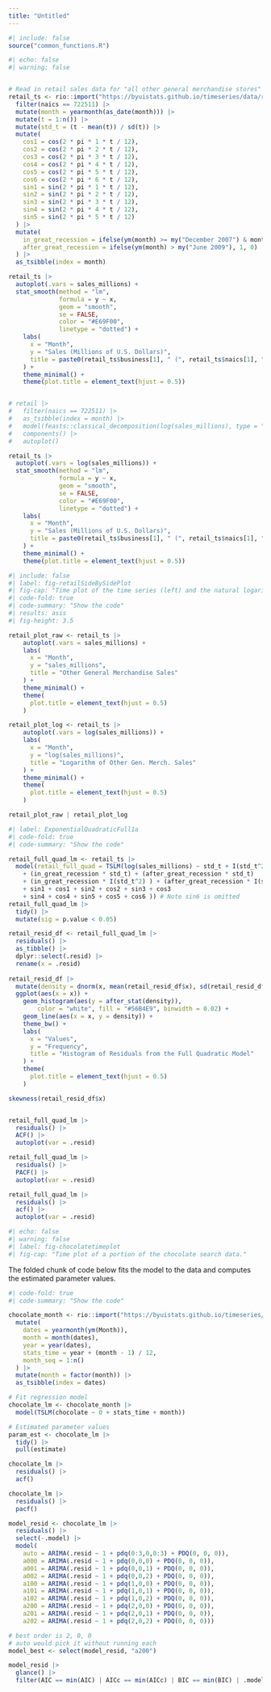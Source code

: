 ```yaml
---
title: "Untitled"
---
```



```r
#| include: false
source("common_functions.R")
```


```r
#| echo: false
#| warning: false


# Read in retail sales data for "all other general merchandise stores"
retail_ts <- rio::import("https://byuistats.github.io/timeseries/data/retail_by_business_type.parquet") |>
  filter(naics == 722511) |>
  mutate(month = yearmonth(as_date(month))) |>
  mutate(t = 1:n()) |>
  mutate(std_t = (t - mean(t)) / sd(t)) |>
  mutate(
    cos1 = cos(2 * pi * 1 * t / 12),
    cos2 = cos(2 * pi * 2 * t / 12),
    cos3 = cos(2 * pi * 3 * t / 12),
    cos4 = cos(2 * pi * 4 * t / 12),
    cos5 = cos(2 * pi * 5 * t / 12),
    cos6 = cos(2 * pi * 6 * t / 12),
    sin1 = sin(2 * pi * 1 * t / 12),
    sin2 = sin(2 * pi * 2 * t / 12),
    sin3 = sin(2 * pi * 3 * t / 12),
    sin4 = sin(2 * pi * 4 * t / 12),
    sin5 = sin(2 * pi * 5 * t / 12)
  ) |>
  mutate(
    in_great_recession = ifelse(ym(month) >= my("December 2007") & month <= my("June 2009"), 1, 0),
    after_great_recession = ifelse(ym(month) > my("June 2009"), 1, 0)
  ) |>
  as_tsibble(index = month)

retail_ts |>
  autoplot(.vars = sales_millions) +
  stat_smooth(method = "lm", 
              formula = y ~ x, 
              geom = "smooth",
              se = FALSE,
              color = "#E69F00",
              linetype = "dotted") +
    labs(
      x = "Month",
      y = "Sales (Millions of U.S. Dollars)",
      title = paste0(retail_ts$business[1], " (", retail_ts$naics[1], ")")
    ) +
    theme_minimal() +
    theme(plot.title = element_text(hjust = 0.5))


# retail |>
#   filter(naics == 722511) |>
#   as_tsibble(index = month) |>
#   model(feasts::classical_decomposition(log(sales_millions), type = "add")) |>
#   components() |>
#   autoplot()

retail_ts |>
  autoplot(.vars = log(sales_millions)) +
  stat_smooth(method = "lm", 
              formula = y ~ x, 
              geom = "smooth",
              se = FALSE,
              color = "#E69F00",
              linetype = "dotted") +
    labs(
      x = "Month",
      y = "Sales (Millions of U.S. Dollars)",
      title = paste0(retail_ts$business[1], " (", retail_ts$naics[1], ")")
    ) +
    theme_minimal() +
    theme(plot.title = element_text(hjust = 0.5))

```

<!-- @fig-retailSideBySidePlot shows the "Full service Restaurants" retail sales data. -->
```r
#| include: false
#| label: fig-retailSideBySidePlot
#| fig-cap: "Time plot of the time series (left) and the natural logarithm of the time series (right)"
#| code-fold: true
#| code-summary: "Show the code"
#| results: asis
#| fig-height: 3.5

retail_plot_raw <- retail_ts |>
    autoplot(.vars = sales_millions) +
    labs(
      x = "Month",
      y = "sales_millions",
      title = "Other General Merchandise Sales"
    ) +
    theme_minimal() +
    theme(
      plot.title = element_text(hjust = 0.5)
    )

retail_plot_log <- retail_ts |>
    autoplot(.vars = log(sales_millions)) +
    labs(
      x = "Month",
      y = "log(sales_millions)",
      title = "Logarithm of Other Gen. Merch. Sales"
    ) +
    theme_minimal() +
    theme(
      plot.title = element_text(hjust = 0.5)
    )

retail_plot_raw | retail_plot_log
```

```r
#| label: ExponentialQuadraticFull1a
#| code-fold: true
#| code-summary: "Show the code"

retail_full_quad_lm <- retail_ts |>
  model(retail_full_quad = TSLM(log(sales_millions) ~ std_t + I(std_t^2) 
    + (in_great_recession * std_t) + (after_great_recession * std_t) 
    + (in_great_recession * I(std_t^2) ) + (after_great_recession * I(std_t^2) ) 
    + sin1 + cos1 + sin2 + cos2 + sin3 + cos3 
    + sin4 + cos4 + sin5 + cos5 + cos6 )) # Note sin6 is omitted
retail_full_quad_lm |>
  tidy() |>
  mutate(sig = p.value < 0.05) 

retail_resid_df <- retail_full_quad_lm |> 
  residuals() |> 
  as_tibble() |> 
  dplyr::select(.resid) |>
  rename(x = .resid) 
  
retail_resid_df |>
  mutate(density = dnorm(x, mean(retail_resid_df$x), sd(retail_resid_df$x))) |>
  ggplot(aes(x = x)) +
    geom_histogram(aes(y = after_stat(density)),
        color = "white", fill = "#56B4E9", binwidth = 0.02) +
    geom_line(aes(x = x, y = density)) +
    theme_bw() +
    labs(
      x = "Values",
      y = "Frequency",
      title = "Histogram of Residuals from the Full Quadratic Model"
    ) +
    theme(
      plot.title = element_text(hjust = 0.5)
    )

skewness(retail_resid_df$x)


retail_full_quad_lm |>
  residuals() |>
  ACF() |> 
  autoplot(var = .resid)

retail_full_quad_lm |>
  residuals() |>
  PACF() |> 
  autoplot(var = .resid)

retail_full_quad_lm |> 
  residuals() |> 
  acf() |>
  autoplot(var = .resid)

```



























```r
#| echo: false
#| warning: false
#| label: fig-chocolatetimeplot
#| fig-cap: "Time plot of a portion of the chocolate search data."


```

 

The folded chunk of code below fits the model to the data and computes the estimated parameter values. 
```r
#| code-fold: true
#| code-summary: "Show the code"

chocolate_month <- rio::import("https://byuistats.github.io/timeseries/data/chocolate.csv") |>
  mutate(
    dates = yearmonth(ym(Month)),
    month = month(dates),
    year = year(dates),
    stats_time = year + (month - 1) / 12,
    month_seq = 1:n()
  ) |>
  mutate(month = factor(month)) |>
  as_tsibble(index = dates)

# Fit regression model
chocolate_lm <- chocolate_month |>
  model(TSLM(chocolate ~ 0 + stats_time + month))

# Estimated parameter values
param_est <- chocolate_lm |>
  tidy() |>
  pull(estimate)
```




```r
chocolate_lm |>
  residuals() |>
  acf()

chocolate_lm |>
  residuals() |>
  pacf()
```

```r
model_resid <- chocolate_lm |>
  residuals() |>
  select(-.model) |>
  model(
    auto = ARIMA(.resid ~ 1 + pdq(0:3,0,0:3) + PDQ(0, 0, 0)),
    a000 = ARIMA(.resid ~ 1 + pdq(0,0,0) + PDQ(0, 0, 0)),
    a001 = ARIMA(.resid ~ 1 + pdq(0,0,1) + PDQ(0, 0, 0)),
    a002 = ARIMA(.resid ~ 1 + pdq(0,0,2) + PDQ(0, 0, 0)),
    a100 = ARIMA(.resid ~ 1 + pdq(1,0,0) + PDQ(0, 0, 0)),
    a101 = ARIMA(.resid ~ 1 + pdq(1,0,1) + PDQ(0, 0, 0)),
    a102 = ARIMA(.resid ~ 1 + pdq(1,0,2) + PDQ(0, 0, 0)),
    a200 = ARIMA(.resid ~ 1 + pdq(2,0,0) + PDQ(0, 0, 0)),
    a201 = ARIMA(.resid ~ 1 + pdq(2,0,1) + PDQ(0, 0, 0)),
    a202 = ARIMA(.resid ~ 1 + pdq(2,0,2) + PDQ(0, 0, 0))) 

# best order is 2, 0, 0
# auto would pick it without running each    
model_best <- select(model_resid, "a200")

model_resid |>
  glance() |>
  filter(AIC == min(AIC) | AICc == min(AICc) | BIC == min(BIC) | .model == "auto")
```


